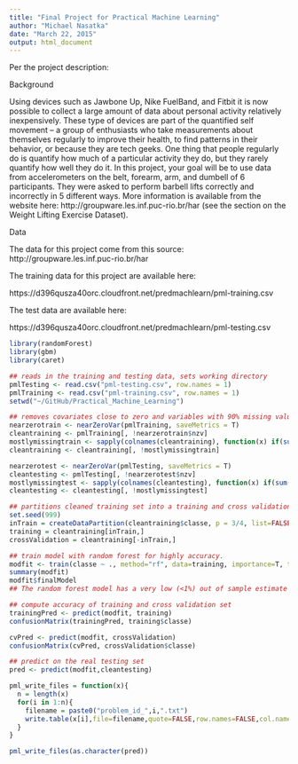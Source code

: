 ```yaml
---
title: "Final Project for Practical Machine Learning"
author: "Michael Nasatka"
date: "March 22, 2015"
output: html_document
---
```


Per the project description:

Background

Using devices such as Jawbone Up, Nike FuelBand, and Fitbit it is now possible to collect a large amount of data about personal activity relatively inexpensively. These type of devices are part of the quantified self movement – a group of enthusiasts who take measurements about themselves regularly to improve their health, to find patterns in their behavior, or because they are tech geeks. One thing that people regularly do is quantify how much of a particular activity they do, but they rarely quantify how well they do it. In this project, your goal will be to use data from accelerometers on the belt, forearm, arm, and dumbell of 6 participants. They were asked to perform barbell lifts correctly and incorrectly in 5 different ways. More information is available from the website here: http://groupware.les.inf.puc-rio.br/har (see the section on the Weight Lifting Exercise Dataset). 



Data 

The data for this project come from this source: http://groupware.les.inf.puc-rio.br/har

The training data for this project are available here: 

https://d396qusza40orc.cloudfront.net/predmachlearn/pml-training.csv

The test data are available here: 

https://d396qusza40orc.cloudfront.net/predmachlearn/pml-testing.csv


```r
library(randomForest)
library(gbm)
library(caret)

## reads in the training and testing data, sets working directory
pmlTesting <- read.csv("pml-testing.csv", row.names = 1)
pmlTraining <- read.csv("pml-training.csv", row.names = 1)
setwd("~/GitHub/Practical_Machine_Learning")

## removes covariates close to zero and variables with 90% missing values
nearzerotrain <- nearZeroVar(pmlTraining, saveMetrics = T)
cleantraining <- pmlTraining[, !nearzerotrain$nzv]
mostlymissingtrain <- sapply(colnames(cleantraining), function(x) if(sum(is.na(cleantraining[, x])) > 0.8*nrow(cleantraining)){return(T)}else{return(F)})
cleantraining <- cleantraining[, !mostlymissingtrain]

nearzerotest <- nearZeroVar(pmlTesting, saveMetrics = T)
cleantesting <- pmlTesting[, !nearzerotest$nzv]
mostlymissingtest <- sapply(colnames(cleantesting), function(x) if(sum(is.na(cleantesting[, x])) > 0.8*nrow(cleantesting)){return(T)}else{return(F)})
cleantesting <- cleantesting[, !mostlymissingtest]

## partitions cleaned training set into a training and cross validation set
set.seed(999)
inTrain = createDataPartition(cleantraining$classe, p = 3/4, list=FALSE)
training = cleantraining[inTrain,]
crossValidation = cleantraining[-inTrain,]

## train model with random forest for highly accuracy.
modfit <- train(classe ~ ., method="rf", data=training, importance=T, tuneLength=1, trControl = trainControl(method="cv", number=5))
summary(modfit)
modfit$finalModel
## The random forest model has a very low (<1%) out of sample estimate of error rate shown above

## compute accuracy of training and cross validation set
trainingPred <- predict(modfit, training)
confusionMatrix(trainingPred, training$classe)

cvPred <- predict(modfit, crossValidation)
confusionMatrix(cvPred, crossValidation$classe)

## predict on the real testing set
pred <- predict(modfit,cleantesting)

pml_write_files = function(x){
  n = length(x)
  for(i in 1:n){
    filename = paste0("problem_id_",i,".txt")
    write.table(x[i],file=filename,quote=FALSE,row.names=FALSE,col.names=FALSE)
  }
}

pml_write_files(as.character(pred))

```